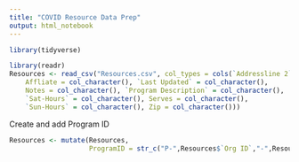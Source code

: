 ```yaml
---
title: "COVID Resource Data Prep"
output: html_notebook
---
```


```r
library(tidyverse)
```


```r
library(readr)
Resources <- read_csv("Resources.csv", col_types = cols(`Addressline 2` = col_character(), 
    Affliate = col_character(), `Last Updated` = col_character(), 
    Notes = col_character(), `Program Description` = col_character(), 
    `Sat-Hours` = col_character(), Serves = col_character(), 
    `Sun-Hours` = col_character(), Zip = col_character()))

```



Create and add Program ID


```r
Resources <- mutate(Resources,
                    ProgramID = str_c("P-",Resources$`Org ID`,"-",Resources$`Program Number`))

```











